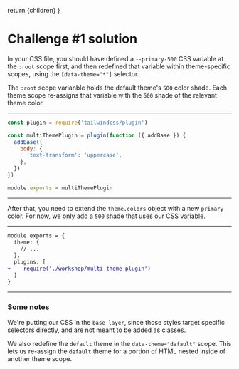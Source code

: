 

  return <MarkdownWrapper>{children}</MarkdownWrapper>
}

# Challenge #1 solution

In your CSS file, you should have defined a `--primary-500` CSS variable at the `:root` scope first, and then redefined that variable within theme-specific scopes, using the `[data-theme="*"]` selector.

The `:root` scope varianble holds the default theme's `500` color shade. Each theme scope re-assigns that variable with the `500` shade of the relevant theme color.

---

<Reveal fileName="styles/tailwind.css">

```js
const plugin = require('tailwindcss/plugin')

const multiThemePlugin = plugin(function ({ addBase }) {
  addBase({
    body: {
      'text-transform': 'uppercase',
    },
  })
})

module.exports = multiThemePlugin
```

</Reveal>

---

After that, you need to extend the `theme.colors` object with a new `primary` color. For now, we only add a `500` shade that uses our CSS variable.

---

<Reveal fileName="tailwind.config.js">

```diff
module.exports = {
  theme: {
    // ...
  },
  plugins: [
+    require('./workshop/multi-theme-plugin')
  ]
}
```

</Reveal>

---

### Some notes

We're putting our CSS in the `base layer`, since those styles target specific selectors directly, and are not meant to be added as classes.

We also redefine the `default` theme in the `data-theme="default"` scope. This lets us re-assign the `default` theme for a portion of HTML nested inside of another theme scope.
